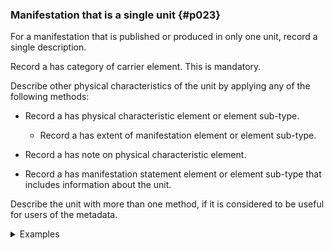 ### Manifestation that is a single unit {#p023}

<section className="guid">

For a manifestation that is published or produced in only one unit, record a single description.

</section>

<section className="guid">

Record a <InLink href="/docs/attributes/1022">has category of carrier</InLink> element. This is mandatory.

Describe other physical characteristics of the unit by applying any of the following methods:

- Record a <InLink href="/docs/attributes/1242">has physical characteristic</InLink> element or element sub-type.
  - Record a <InLink href="/docs/attributes/1023">has extent of manifestation</InLink> element or element sub-type.

- Record a <InLink href="/docs/notes/1284">has note on physical characteristic</InLink> element.
- Record a <InLink href="/docs/statements/1025">has manifestation statement</InLink> element or element sub-type that includes information about the unit.

Describe the unit with more than one method, if it is considered to be useful for users of the metadata.

<details>
<summary>Examples</summary>
<div>

| Property                                | Value                             |
| :-------------------------------------- | :-------------------------------- |
| has category of carrier                 | "volume"                          |
| has extent of manifestation             | "1 volume (18 x 18 cm; 10 pages)" |
| has dimensions                          | "18 x 18 cm"                      |
| has extent of embodied content          | "10 pages"                        |
| has manifestation statement of category | "A push, pull and slide book"     |

_[Full example: <InLink href="/docs/fullex/fx017">Gruffalo (2020; Macmillan Children's Books; volume; board book binding)</InLink>.]_

| Property                       | Value                  |
| :----------------------------- | :--------------------- |
| has category of carrier        | "том"                  |
| has extent of manifestation    | "1 том (306 сторінки)" |
| has extent of embodied content | "306 сторінки"         |

_[Full example: <InLink href="/docs/fullex/fx076">Видатнi вченi Нацiональноï академiï наук Украïнi (1998; Нацiональна бiблiотека Украïнi iменi В.I. Веренадського; том)</InLink>.]_

| Property                       | Value                                               |
| :----------------------------- | :-------------------------------------------------- |
| has category of carrier        | "audio disc"                                        |
| has extent of manifestation    | "1 audio disc (15 recorded songs in 49 min 14 sec)" |
| has playing time               | "49 min 14 sec"                                     |
| has extent of embodied content | "15 recorded songs"                                 |

_[Full example: <InLink href="/docs/fullex/fx034">Stax uncovered! (2023; H Bauer Publishing Ltd; audio disc)</InLink>.]_

</div>
</details>

</section>